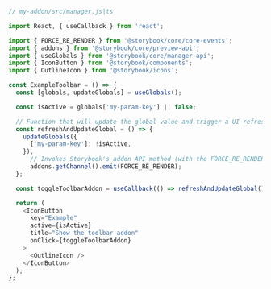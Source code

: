 ```js
// my-addon/src/manager.js|ts

import React, { useCallback } from 'react';

import { FORCE_RE_RENDER } from '@storybook/core/core-events';
import { addons } from '@storybook/core/preview-api';
import { useGlobals } from '@storybook/core/manager-api';
import { IconButton } from '@storybook/components';
import { OutlineIcon } from '@storybook/icons';

const ExampleToolbar = () => {
  const [globals, updateGlobals] = useGlobals();

  const isActive = globals['my-param-key'] || false;

  // Function that will update the global value and trigger a UI refresh.
  const refreshAndUpdateGlobal = () => {
    updateGlobals({
      ['my-param-key']: !isActive,
    }),
      // Invokes Storybook's addon API method (with the FORCE_RE_RENDER) event to trigger a UI refresh
      addons.getChannel().emit(FORCE_RE_RENDER);
  };

  const toggleToolbarAddon = useCallback(() => refreshAndUpdateGlobal(), [isActive]);

  return (
    <IconButton
      key="Example"
      active={isActive}
      title="Show the toolbar addon"
      onClick={toggleToolbarAddon}
    >
      <OutlineIcon />
    </IconButton>
  );
};
```
